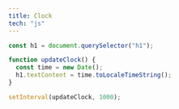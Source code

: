 ```yaml
---
title: Clock
tech: "js"
---
```


```js showLineNumbers title="app.js"
const h1 = document.querySelector("h1");

function updateClock() {
  const time = new Date();
  h1.textContent = time.toLocaleTimeString();
}

setInterval(updateClock, 1000);
```

<ComponentPreview name="twitter-contents-14" />
